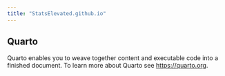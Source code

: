 ```yaml
---
title: "StatsElevated.github.io"
---
```


## Quarto

Quarto enables you to weave together content and executable code into a finished document. To learn more about Quarto see <https://quarto.org>.
